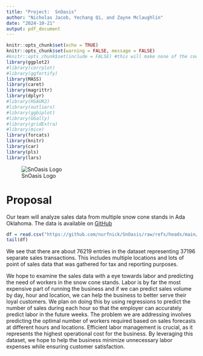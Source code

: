 ```yaml
---
title: "Project:  SnOasis"
author: "Nicholas Jacob, Yechang Qi, and Zayne Mclaughlin"
date: "2024-10-21"
output: pdf_document
---
```


```r
knitr::opts_chunk$set(echo = TRUE)
knitr::opts_chunk$set(warning = FALSE, message = FALSE)
#knitr::opts_chunk$set(include = FALSE) #this will make none of the code appear unless we ask it to.
library(ggplot2)
#library(corrplot)
#library(ggfortify)
library(MASS)
library(caret)
library(magrittr)
library(dplyr)
#library(HSAUR2)
#library(outliers)
#library(ggbiplot)
#library(GGally)
#library(gridExtra)
#library(mice)
library(forcats)
library(knitr)
library(car)
library(pls)
library(lars)
```
![SnOasis Logo](snoImage.png)

# Proposal

Our team will analyze sales data from multiple snow cone stands in Ada Oklahoma.  The data is available on [GitHub](https://github.com/nurfnick/SnOasis/refs/heads/main/snoasisData.csv)
```r
df = read.csv("https://github.com/nurfnick/SnOasis/raw/refs/heads/main/snoasisData.csv")
tail(df)
```


We see that there are about 76219 entries in the dataset representing 37196 separate sales transactions.  This includes multiple locations and lots of point of sales data that was gathered for tax and reporting purposes.  

We hope to examine the sales data with a eye towards labor and predicting the need of workers in the snow cone stands.  Labor is by far the most expensive part of running the business and if we can predict sales volume by day, hour and location, we can help the business to better serve their loyal customers.  We plan on doing this by using regressions to predict the number of sales during each hour so that the employer can accurately predict labor in the future weeks.
The problem we are addressing involves predicting the optimal number of workers required based on sales forecasts at different hours and locations. Efficient labor management is crucial, as it represents the highest operational cost for the business. By leveraging this dataset, we hope to help the business minimize unnecessary labor expenses while ensuring customer satisfaction.
